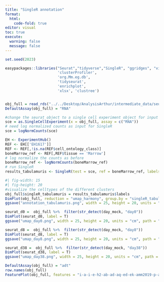 ```yaml
---
title: "SingleR annotation"
format: 
  html:
    code-fold: true
editor: visual
toc: true
execute:
  warning: false
  message: false
---
```


```r
set.seed(2023)

easypackages::libraries("Seurat","tidyverse","SingleR", "ggridges", "viridis", "ggh4x", "celldex", "scCustomize", "SeuratWrappers", "ggExtra", "textTinyR", "patchwork", "pheatmap", "ggrepel", "tidyseurat", "ggpubr", "viridis", "writexl", "readxl", "presto", "scCustomize", "qs", "sctransform","glmGamPoi", "clusterProfiler", "enrichplot", "ExperimentHub", "scuttle" ,"cowplot",
                        'clusterProfiler',
                        'org.Mm.eg.db',
                        'tidyseurat',
                        'enrichplot',
                        'xlsx', 'clustree')


obj_full = read_rds("../../Desktop/AnalysisArthur/intermediate_data/seurat_obj_central.rds")
DefaultAssay(obj_full) = "RNA"
```

```r
#change the seurat object to a single cell experiment object for input in SingleR
sce = as.SingleCellExperiment(x = obj_full, assay = c("RNA"))
# need log normalized counts as input for SingleR
sce = logNormCounts(sce)

```

```r
EH <- ExperimentHub()
REF <- EH[['EH1617']]
REF <- REF[,!is.na(REF$cell_ontology_class)]
boneMarrow_ref <- REF[,REF$tissue == 'Marrow']
# log normalize the counts as before 
boneMarrow_ref <- logNormCounts(boneMarrow_ref)
# run SingleR
results_tabulamuris <- SingleR(test = sce, ref = boneMarrow_ref, labels = boneMarrow_ref$cell_ontology_class)
```

```r
#| fig-width: 15
#| fig-height: 20
#visualize the celltypes of the different clusters
obj_full$singleR_tabulamuris = results_tabulamuris$labels
DimPlot(obj_full, reduction = "umap_harmony", group.by = "singleR_tabulamuris", label = TRUE)
ggsave("annotation_tabulamuris.png", width = 25, height = 20, units = "cm", path = "../../Desktop/AnalysisArthur/Case_study_annotation")

```

```r
seurat_d0 =  obj_full %>%  filter(str_detect(day_mock, "day0"))
DimPlot(seurat_d0, label = T)
ggsave("umap_day0.png", width = 25, height = 20, units = "cm", path = "../../Desktop/AnalysisArthur/Case_study_annotation/")
```

```r
seurat_d8 =  obj_full %>%  filter(str_detect(day_mock, "day8"))
DimPlot(seurat_d8, label = T)
ggsave("umap_day8.png", width = 25, height = 20, units = "cm", path = "../../Desktop/AnalysisArthur/Case_study_annotation/")
```

```r
seurat_d38 =  obj_full %>%  filter(str_detect(day_mock, "day38"))
DimPlot(seurat_d38, label = T)
ggsave("umap_day38.png", width = 25, height = 20, units = "cm", path = "../../Desktop/AnalysisArthur/Case_study_annotation/")
```

```r
DefaultAssay(obj_full) = "adt"
row.names(obj_full)
FeaturePlot(obj_full, features = "i-a-i-e-h2-ab-ad-aq-ed-ek-amm2019-p-ab-o")
```

